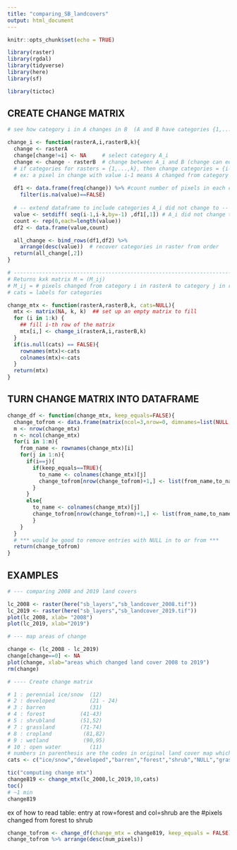 ```yaml
---
title: "comparing_SB_landcovers"
output: html_document
---
```


```r
knitr::opts_chunk$set(echo = TRUE)

library(raster)
library(rgdal)
library(tidyverse)
library(here)
library(sf)

library(tictoc)
```

## CREATE CHANGE MATRIX

```r

# see how category i in A changes in B  (A and B have categories {1,...,k})

change_i <- function(rasterA,i,rasterB,k){
  change <- rasterA
  change[change!=i] <- NA     # select category A_i
  change <- change - rasterB  # change between A_i and B (change can equal 0)
  # if categories for rasters = {1,...,k}, then change categories = {i-1,...,1-k} 
  # ex: a pixel in change with value i-1 means A changed from category i to category 1
  
  df1 <- data.frame(freq(change)) %>% #count number of pixels in each change category
    filter(is.na(value)==FALSE)
  
  # -- extend dataframe to include categories A_i did not change to --
  value <- setdiff( seq(i-1,i-k,by=-1) ,df1[,1]) # A_i did not change to any of these categories
  count <- rep(0,each=length(value))
  df2 <- data.frame(value,count)

  all_change <- bind_rows(df1,df2) %>% 
    arrange(desc(value))  # recover categories in raster from order
  return(all_change[,2])
}

# ------------------------------------------------------------------------------------
# Returns kxk matrix M = (M_ij)
# M_ij = # pixels changed from category i in rasterA to category j in rasterB
# cats = labels for categories

change_mtx <- function(rasterA,rasterB,k, cats=NULL){
  mtx <- matrix(NA, k, k)  ## set up an empty matrix to fill
  for (i in 1:k) {
    ## fill i-th row of the matrix
    mtx[i,] <- change_i(rasterA,i,rasterB,k)
  } 
  if(is.null(cats) == FALSE){
    rownames(mtx)<-cats
    colnames(mtx)<-cats
  }
  return(mtx)
}
```

## TURN CHANGE MATRIX INTO DATAFRAME

```r

change_df <- function(change_mtx, keep_equals=FALSE){
  change_tofrom <- data.frame(matrix(ncol=3,nrow=0, dimnames=list(NULL, c("from", "to", "num_pixels"))))
  m <- nrow(change_mtx)
  n <- ncol(change_mtx)
  for(i in 1:m){
    from_name <- rownames(change_mtx)[i]
    for(j in 1:n){
      if(i==j){
        if(keep_equals==TRUE){
          to_name <- colnames(change_mtx)[j]
          change_tofrom[nrow(change_tofrom)+1,] <- list(from_name,to_name,change_mtx[i,j])    
        } 
      }
      else{
        to_name <- colnames(change_mtx)[j]
        change_tofrom[nrow(change_tofrom)+1,] <- list(from_name,to_name,change_mtx[i,j])    
        }
    }
  }
  # *** would be good to remove entries with NULL in to or from ***
  return(change_tofrom)
}
```


## EXAMPLES


```r
# --- comparing 2008 and 2019 land covers 

lc_2008 <- raster(here("sb_layers","sb_landcover_2008.tif"))
lc_2019 <- raster(here("sb_layers","sb_landcover_2019.tif"))
plot(lc_2008, xlab= "2008")
plot(lc_2019, xlab="2019")
```

```r
# --- map areas of change 

change <- (lc_2008 - lc_2019)
change[change==0] <- NA
plot(change, xlab="areas which changed land cover 2008 to 2019")
rm(change)
```

```r
# ---- Create change matrix

# 1 : perennial ice/snow  (12)
# 2 : developed           (21 - 24)
# 3 : barren              (31)
# 4 : forest           (41-43)
# 5 : shrubland        (51,52)
# 7 : grassland        (71-74)
# 8 : cropland          (81,82)
# 9 : wetland           (90,95)
# 10 : open water         (11)
# numbers in parenthesis are the codes in original land cover map which have been aggregated under same category
cats <- c("ice/snow","developed","barren","forest","shrub","NULL","grass","crop","wetland","water")

tic("computing change mtx")
change819 <- change_mtx(lc_2008,lc_2019,10,cats)
toc()
# ~1 min
change819
```

ex of how to read table: entry at row=forest and col=shrub are the #pixels changed from forest to shrub




```r

change_tofrom <- change_df(change_mtx = change819, keep_equals = FALSE)
change_tofrom %>% arrange(desc(num_pixels))

```


